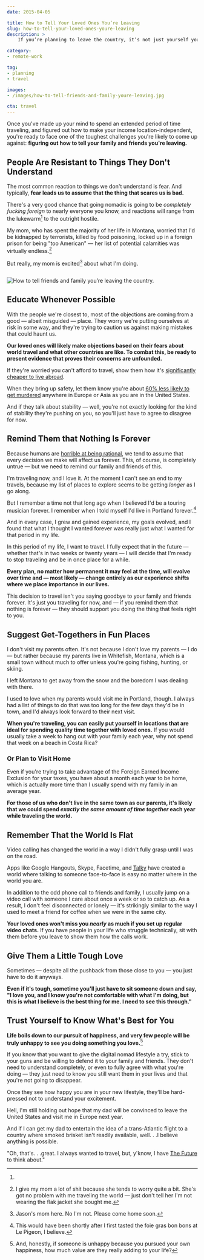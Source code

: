 ```yaml
---
date: 2015-04-05

title: How to Tell Your Loved Ones You’re Leaving
slug: how-to-tell-your-loved-ones-youre-leaving
description: >
    If you’re planning to leave the country, it’s not just yourself you have to consider. How do you prepare your family and friends for your departure?

category:
- remote-work

tag:
- planning
- travel

images:
- /images/how-to-tell-friends-and-family-youre-leaving.jpg

cta: travel
---
```



Once you've made up your mind to spend an extended period of time traveling, and
figured out how to make your income location-independent, you're ready to face
one of the toughest challenges you're likely to come up against: **figuring out
how to tell your family and friends you're leaving.**

## People Are Resistant to Things They Don't Understand

The most common reaction to things we don't understand is fear. And typically,
**fear leads us to assume that the thing that scares us is bad.**

There's a very good chance that going nomadic is going to be _completely fucking
foreign_ to nearly everyone you know, and reactions will range from the
lukewarm[^lukewarm] to the outright hostile.

My mom, who has spent the majority of her life in Montana, worried that I'd be
kidnapped by terrorists, killed by food poisoning, locked up in a foreign prison
for being "too American" — her list of potential calamities was virtually
endless.[^realmom]

But really, my mom is excited[^mom] about what I'm doing.

<Image>

  ![How to tell friends and family you’re leaving the country.](images/how-to-tell-friends-and-family-youre-leaving.jpg)

</Image>

## Educate Whenever Possible

With the people we're closest to, most of the objections are coming from a good
— albeit misguided — place. They worry we're putting ourselves at risk in some
way, and they're trying to caution us against making mistakes that could haunt
us.

**Our loved ones will likely make objections based on their fears about world travel and what other countries are like. To combat this, be ready to present evidence that proves their concerns are unfounded.**

If they're worried you can't afford to travel, show them how it's [significantly
cheaper to live abroad][1].

When they bring up safety, let them know you're about [60% less likely to get
murdered][2] anywhere in Europe or Asia as you are in the United States.

And if they talk about stability — well, you're not exactly looking for the kind
of stability they're pushing on you, so you'll just have to agree to disagree
for now.

## Remind Them that Nothing Is Forever

Because humans are [horrible at being rational][3], we tend to assume that every
decision we make will affect us forever. This, of course, is completely untrue —
but we need to remind our family and friends of this.

I'm traveling now, and I love it. At the moment I can't see an end to my
travels, because my list of places to explore seems to be getting _longer_ as I
go along.

But I remember a time not that long ago when I believed I'd be a touring
musician forever. I remember when I told myself I'd live in Portland
forever.[^portland]

And in every case, I grew and gained experience, my goals evolved, and I found
that what I thought I wanted forever was really just what I wanted for that
period in my life.

In this period of my life, I want to travel. I fully expect that in the future —
whether that's in two weeks or twenty years — I will decide that I'm ready to
stop traveling and be in once place for a while.

**Every plan, no matter how permanent it may feel at the time, will evolve over time and — most likely — change entirely as our experience shifts where we place importance in our lives.**

This decision to travel isn't you saying goodbye to your family and friends
forever. It's just you traveling for now, and — if you remind them that nothing
is forever — they should support you doing the thing that feels right to you.

## Suggest Get-Togethers in Fun Places

I don't visit my parents often. It's not because I don't love my parents — I do
— but rather because my parents live in Whitefish, Montana, which is a small
town without much to offer unless you're going fishing, hunting, or skiing.

I left Montana to get away from the snow and the boredom I was dealing with
there.

I used to love when my parents would visit me in Portland, though. I always had
a list of things to do that was too long for the few days they'd be in town, and
I'd always look forward to their next visit.

**When you're traveling, you can easily put yourself in locations that are ideal for spending quality time together with loved ones.** If you would usually take a week to hang out with your family each year, why not spend that week on a beach in Costa Rica?

### Or Plan to Visit Home

Even if you're trying to take advantage of the Foreign Earned Income Exclusion
for your taxes, you have about a month each year to be home, which is actually
more time than I usually spend with my family in an average year.

**For those of us who don't live in the same town as our parents, it's likely that we could spend _exactly the same amount of time together_ each year while traveling the world.**

## Remember That the World Is Flat

Video calling has changed the world in a way I didn't fully grasp until I was on
the road.

Apps like Google Hangouts, Skype, Facetime, and [Talky][4] have created a world
where talking to someone face-to-face is easy no matter where in the world you
are.

In addition to the odd phone call to friends and family, I usually jump on a
video call with someone I care about once a week or so to catch up. As a result,
I don't feel disconnected or lonely — it's strikingly similar to the way I used
to meet a friend for coffee when we were in the same city.

**Your loved ones won't miss you _nearly_ as much if you set up regular video chats.** If you have people in your life who struggle technically, sit with them before you leave to show them how the calls work.

## Give Them a Little Tough Love

Sometimes — despite all the pushback from those close to you — you just have to
do it anyways.

**Even if it's tough, sometime you'll just have to sit someone down and say, "I love you, and I know you're not comfortable with what I'm doing, but this is what I believe is the best thing for me. I need to see this through."**

## Trust Yourself to Know What's Best for You

**Life boils down to our pursuit of happiness, and very few people will be truly unhappy to see you doing something you love.**[^unhappy]

If you know that you want to give the digital nomad lifestyle a try, stick to
your guns and be willing to defend it to your family and friends. They don't
need to understand completely, or even to fully agree with what you're doing —
they just need to know you still want them in your lives and that you're not
going to disappear.

Once they see how happy you are in your new lifestyle, they'll be hard-pressed
not to understand your excitement.

Hell, I'm still holding out hope that my dad will be convinced to leave the
United States and visit me in Europe next year.

And if I can get my dad to entertain the idea of a trans-Atlantic flight to a
country where smoked brisket isn't readily available, well. . .I believe
anything is possible.

[^lukewarm]:
  "Oh, that's. . .great. I always wanted to travel, but, y'know, I have [The Future][5] to think about."

[^realmom]:
    I give my mom a lot of shit because she tends to worry quite a bit. She's got no problem with me traveling the world — just don't tell her I'm not wearing the flak jacket she bought me.

[^mom]:
    Jason's mom here. No I'm not. Please come home soon.

[^portland]:
    This would have been shortly after I first tasted the foie gras bon bons at Le Pigeon, I believe.

[^unhappy]:
    And, honestly, if someone is unhappy because you pursued your own happiness, how much value are they really adding to your life?

[1]: /cost-of-living-remotely
[2]: http://en.wikipedia.org/wiki/List_of_countries_by_intentional_homicide_rate
[3]: http://en.wikipedia.org/wiki/List_of_cognitive_biases
[4]: https://talky.io/
[5]: /sacrifice
